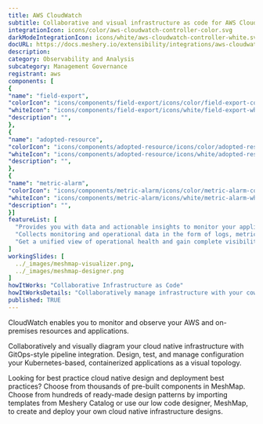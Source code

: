 ```yaml
---
title: AWS CloudWatch
subtitle: Collaborative and visual infrastructure as code for AWS CloudWatch
integrationIcon: icons/color/aws-cloudwatch-controller-color.svg
darkModeIntegrationIcon: icons/white/aws-cloudwatch-controller-white.svg
docURL: https://docs.meshery.io/extensibility/integrations/aws-cloudwatch-controller
description: 
category: Observability and Analysis
subcategory: Management Governance
registrant: aws
components: [
{
"name": "field-export",
"colorIcon": "icons/components/field-export/icons/color/field-export-color.svg",
"whiteIcon": "icons/components/field-export/icons/white/field-export-white.svg",
"description": "",
},
{
"name": "adopted-resource",
"colorIcon": "icons/components/adopted-resource/icons/color/adopted-resource-color.svg",
"whiteIcon": "icons/components/adopted-resource/icons/white/adopted-resource-white.svg",
"description": "",
},
{
"name": "metric-alarm",
"colorIcon": "icons/components/metric-alarm/icons/color/metric-alarm-color.svg",
"whiteIcon": "icons/components/metric-alarm/icons/white/metric-alarm-white.svg",
"description": "",
}]
featureList: [
  "Provides you with data and actionable insights to monitor your applications, respond to system-wide performance changes, and optimize resource utilization.",
  "Collects monitoring and operational data in the form of logs, metrics, and traces.",
  "Get a unified view of operational health and gain complete visibility of your AWS resources, applications, and services running on AWS and on-premises."
]
workingSlides: [
  ../_images/meshmap-visualizer.png,
  ../_images/meshmap-designer.png
]
howItWorks: "Collaborative Infrastructure as Code"
howItWorksDetails: "Collaboratively manage infrastructure with your coworkers synchronously sharing the same designs."
published: TRUE
---
```

<p>
CloudWatch enables you to monitor and observe your AWS and on-premises resources and applications.
</p>
<p>
    Collaboratively and visually diagram your cloud native infrastructure with GitOps-style pipeline integration. Design, test, and manage configuration your Kubernetes-based, containerized applications as a visual topology.
</p>
<p>
    Looking for best practice cloud native design and deployment best practices? Choose from thousands of pre-built components in MeshMap. Choose from hundreds of ready-made design patterns by importing templates from Meshery Catalog or use our low code designer, MeshMap, to create and deploy your own cloud native infrastructure designs.
</p>
